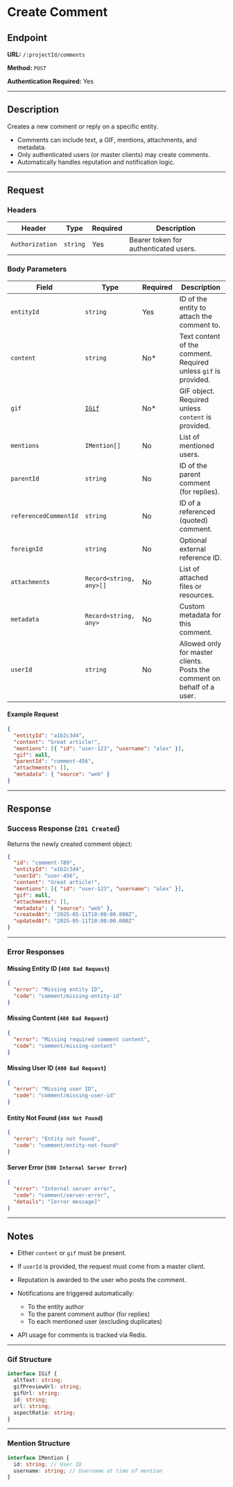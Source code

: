 # Create Comment

## Endpoint

**URL:** `/:projectId/comments`

**Method:** `POST`

**Authentication Required:** Yes

---

## Description

Creates a new comment or reply on a specific entity.

- Comments can include text, a GIF, mentions, attachments, and metadata.
- Only authenticated users (or master clients) may create comments.
- Automatically handles reputation and notification logic.

---

## Request

### Headers

| Header          | Type     | Required | Description                           |
| --------------- | -------- | -------- | ------------------------------------- |
| `Authorization` | `string` | Yes      | Bearer token for authenticated users. |

### Body Parameters

| Field                 | Type                     | Required | Description                                                             |
| --------------------- | ------------------------ | -------- | ----------------------------------------------------------------------- |
| `entityId`            | `string`                 | Yes      | ID of the entity to attach the comment to.                              |
| `content`             | `string`                 | No\*     | Text content of the comment. Required unless `gif` is provided.         |
| `gif`                 | [`IGif`](#gif-structure) | No\*     | GIF object. Required unless `content` is provided.                      |
| `mentions`            | `IMention[]`             | No       | List of mentioned users.                                                |
| `parentId`            | `string`                 | No       | ID of the parent comment (for replies).                                 |
| `referencedCommentId` | `string`                 | No       | ID of a referenced (quoted) comment.                                    |
| `foreignId`           | `string`                 | No       | Optional external reference ID.                                         |
| `attachments`         | `Record<string, any>[]`  | No       | List of attached files or resources.                                    |
| `metadata`            | `Record<string, any>`    | No       | Custom metadata for this comment.                                       |
| `userId`              | `string`                 | No       | Allowed only for master clients. Posts the comment on behalf of a user. |

#### Example Request

```json
{
  "entityId": "a1b2c3d4",
  "content": "Great article!",
  "mentions": [{ "id": "user-123", "username": "alex" }],
  "gif": null,
  "parentId": "comment-456",
  "attachments": [],
  "metadata": { "source": "web" }
}
```

---

## Response

### Success Response (`201 Created`)

Returns the newly created comment object:

```json
{
  "id": "comment-789",
  "entityId": "a1b2c3d4",
  "userId": "user-456",
  "content": "Great article!",
  "mentions": [{ "id": "user-123", "username": "alex" }],
  "gif": null,
  "attachments": [],
  "metadata": { "source": "web" },
  "createdAt": "2025-05-11T10:00:00.000Z",
  "updatedAt": "2025-05-11T10:00:00.000Z"
}
```

---

### Error Responses

#### Missing Entity ID (`400 Bad Request`)

```json
{
  "error": "Missing entity ID",
  "code": "comment/missing-entity-id"
}
```

#### Missing Content (`400 Bad Request`)

```json
{
  "error": "Missing required comment content",
  "code": "comment/missing-content"
}
```

#### Missing User ID (`400 Bad Request`)

```json
{
  "error": "Missing user ID",
  "code": "comment/missing-user-id"
}
```

#### Entity Not Found (`404 Not Found`)

```json
{
  "error": "Entity not found",
  "code": "comment/entity-not-found"
}
```

#### Server Error (`500 Internal Server Error`)

```json
{
  "error": "Internal server error",
  "code": "comment/server-error",
  "details": "[error message]"
}
```

---

## Notes

- Either `content` or `gif` must be present.
- If `userId` is provided, the request must come from a master client.
- Reputation is awarded to the user who posts the comment.
- Notifications are triggered automatically:

  - To the entity author
  - To the parent comment author (for replies)
  - To each mentioned user (excluding duplicates)

- API usage for comments is tracked via Redis.

---

### Gif Structure

```ts
interface IGif {
  altText: string;
  gifPreviewUrl: string;
  gifUrl: string;
  id: string;
  url: string;
  aspectRatio: string;
}
```

---

### Mention Structure

```ts
interface IMention {
  id: string; // User ID
  username: string; // Username at time of mention
}
```
